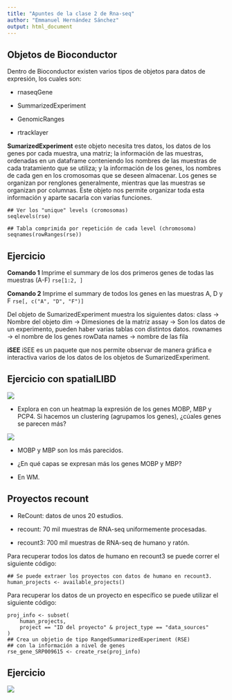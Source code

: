 ```yaml
---
title: "Apuntes de la clase 2 de Rna-seq"
author: "Emmanuel Hernández Sánchez"
output: html_document
---
```


## Objetos de Bioconductor
Dentro de Bioconductor existen varios tipos de objetos para datos de expresión, los cuales son:

- rnaseqGene

- SummarizedExperiment

- GenomicRanges

- rtracklayer

**SumarizedExperiment** este objeto necesita tres datos, los datos de los genes por cada muestra, una matriz; la información de las muestras, ordenadas en un dataframe conteniendo los nombres de las muestras de cada tratamiento que se utiliza; y la información de los genes, los nombres de cada gen en los cromosomas que se deseen almacenar. Los genes se organizan por renglones generalmente, mientras que las muestras se organizan por columnas.
Este objeto nos permite organizar toda esta información y aparte sacarla con varias funciones.


```
## Ver los "unique" levels (cromosomas)
seqlevels(rse)

## Tabla comprimida por repetición de cada level (chromosoma)
seqnames(rowRanges(rse))
```
## Ejercicio

**Comando 1**
Imprime el summary de los dos primeros genes de todas las muestras (A-F)
```rse[1:2, ]```

**Comando 2**
Imprime el summary de todos los genes en las muestras A, D y F 
```rse[, c("A", "D", "F")]```

Del objeto de SumarizedExperiment muestra los siguientes datos:
class → Nombre del objeto 
dim → Dimesiones de la matriz 
assay → Son los datos de un experimento, pueden haber varias tablas con distintos datos.
rownames → el nombre de los genes 
rowData names → nombre de las fila

**iSEE**
iSEE es un paquete que nos permite observar de manera gráfica e interactiva varios de los datos de los objetos de SumarizedExperiment.

## Ejercicio con spatialLIBD
![](C:/Users/Angelito/rnaseq_2021_notas/figuras/Reduced_dimension_plot1.jpg)


- Explora en con un heatmap la expresión de los genes MOBP, MBP y PCP4. Si hacemos un clustering (agrupamos los genes), ¿cúales genes se parecen más?

![](C:/Users/Angelito/rnaseq_2021_notas/figuras/Complex_heatmap_1.jpg)

- MOBP y MBP son los más parecidos.

- ¿En qué capas se expresan más los genes MOBP y MBP?

- En WM. 

## Proyectos recount

- ReCount: datos de unos 20 estudios.

- recount: 70 mil muestras de RNA-seq uniformemente procesadas.

- recount3: 700 mil muestras de RNA-seq de humano y ratón.

Para recuperar todos los datos de humano en recount3 se puede correr el siguiente código:
```
## Se puede extraer los proyectos con datos de humano en recount3.
human_projects <- available_projects()
```

Para recuperar los datos de un proyecto en específico se puede utilizar el siguiente código:
```
proj_info <- subset(
    human_projects,
    project == "ID del proyecto" & project_type == "data_sources"
)
## Crea un objetio de tipo RangedSummarizedExperiment (RSE)
## con la información a nivel de genes
rse_gene_SRP009615 <- create_rse(proj_info)
```

## Ejercicio

![](C:/Users/Angelito/rnaseq_2021_notas/figuras/Feature_asay_plot_1.jpg)

